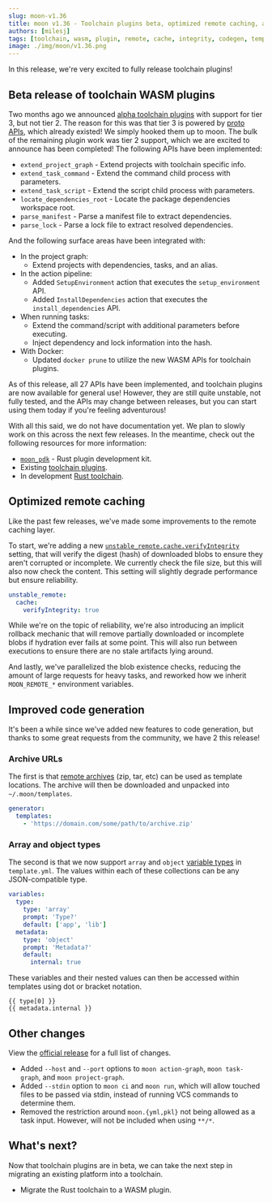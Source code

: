 ```yaml
---
slug: moon-v1.36
title: moon v1.36 - Toolchain plugins beta, optimized remote caching, and codegen improvements
authors: [milesj]
tags: [toolchain, wasm, plugin, remote, cache, integrity, codegen, template]
image: ./img/moon/v1.36.png
---
```


In this release, we're very excited to fully release toolchain plugins!

<!--truncate-->

## Beta release of toolchain WASM plugins

Two months ago we announced [alpha toolchain plugins](./moon-v1.33) with support for tier 3, but not
tier 2. The reason for this was that tier 3 is powered by [proto APIs](/docs/proto/wasm-plugin),
which already existed! We simply hooked them up to moon. The bulk of the remaining plugin work was
tier 2 support, which we are excited to announce has been completed! The following APIs have been
implemented:

- `extend_project_graph` - Extend projects with toolchain specific info.
- `extend_task_command` - Extend the command child process with parameters.
- `extend_task_script` - Extend the script child process with parameters.
- `locate_dependencies_root` - Locate the package dependencies workspace root.
- `parse_manifest` - Parse a manifest file to extract dependencies.
- `parse_lock` - Parse a lock file to extract resolved dependencies.

And the following surface areas have been integrated with:

- In the project graph:
  - Extend projects with dependencies, tasks, and an alias.
- In the action pipeline:
  - Added `SetupEnvironment` action that executes the `setup_environment` API.
  - Added `InstallDependencies` action that executes the `install_dependencies` API.
- When running tasks:
  - Extend the command/script with additional parameters before executing.
  - Inject dependency and lock information into the hash.
- With Docker:
  - Updated `docker prune` to utilize the new WASM APIs for toolchain plugins.

As of this release, all 27 APIs have been implemented, and toolchain plugins are now available for
general use! However, they are still quite unstable, not fully tested, and the APIs may change
between releases, but you can start using them today if you're feeling adventurous!

With all this said, we do not have documentation yet. We plan to slowly work on this across the next
few releases. In the meantime, check out the following resources for more information:

- [`moon_pdk`](https://docs.rs/moon_pdk/) - Rust plugin development kit.
- Existing [toolchain plugins](https://github.com/moonrepo/plugins/tree/master/toolchains).
- In development [Rust toolchain](https://github.com/moonrepo/plugins/pull/48).

## Optimized remote caching

Like the past few releases, we've made some improvements to the remote caching layer.

To start, we're adding a new
[`unstable_remote.cache.verifyIntegrity`](/docs/config/workspace#verifyintegrity) setting, that will
verify the digest (hash) of downloaded blobs to ensure they aren't corrupted or incomplete. We
currently check the file size, but this will also now check the content. This setting will slightly
degrade performance but ensure reliability.

```yaml title=".moon/workspace.yml"
unstable_remote:
  cache:
    verifyIntegrity: true
```

While we're on the topic of reliability, we're also introducing an implicit rollback mechanic that
will remove partially downloaded or incomplete blobs if hydration ever fails at some point. This
will also run between executions to ensure there are no stale artifacts lying around.

And lastly, we've parallelized the blob existence checks, reducing the amount of large requests for
heavy tasks, and reworked how we inherit `MOON_REMOTE_*` environment variables.

## Improved code generation

It's been a while since we've added new features to code generation, but thanks to some great
requests from the community, we have 2 this release!

### Archive URLs

The first is that [remote archives](/docs/guides/codegen#archive-urls) (zip, tar, etc) can be used
as template locations. The archive will then be downloaded and unpacked into `~/.moon/templates`.

```yaml title=".moon/workspace.yml"
generator:
  templates:
    - 'https://domain.com/some/path/to/archive.zip'
```

### Array and object types

The second is that we now support `array` and `object`
[variable types](/docs/config/template#variables) in `template.yml`. The values within each of these
collections can be any JSON-compatible type.

```yaml title="template.yml"
variables:
  type:
    type: 'array'
    prompt: 'Type?'
    default: ['app', 'lib']
  metadata:
    type: 'object'
    prompt: 'Metadata?'
    default:
      internal: true
```

These variables and their nested values can then be accessed within templates using dot or bracket
notation.

```twig
{{ type[0] }}
{{ metadata.internal }}
```

## Other changes

View the [official release](https://github.com/moonrepo/moon/releases/tag/v1.36.0) for a full list
of changes.

- Added `--host` and `--port` options to `moon action-graph`, `moon task-graph`, and
  `moon project-graph`.
- Added `--stdin` option to `moon ci` and `moon run`, which will allow touched files to be passed
  via stdin, instead of running VCS commands to determine them.
- Removed the restriction around `moon.{yml,pkl}` not being allowed as a task input. However, will
  not be included when using `**/*`.

## What's next?

Now that toolchain plugins are in beta, we can take the next step in migrating an existing platform
into a toolchain.

- Migrate the Rust toolchain to a WASM plugin.
